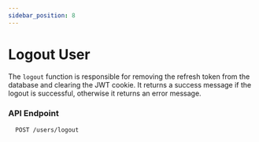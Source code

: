 ```yaml
---
sidebar_position: 8
---
```




# Logout User

The `logout` function is responsible for removing the refresh token from the database and clearing the JWT cookie. It returns a success message if the logout is successful, otherwise it returns an error message.
### **API Endpoint**

```http
  POST /users/logout
```
